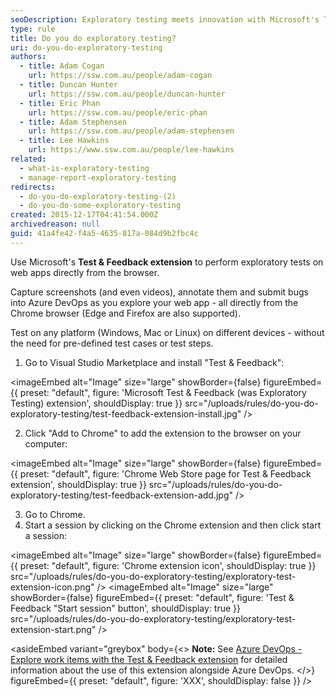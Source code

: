 ```yaml
---
seoDescription: Exploratory testing meets innovation with Microsoft's Test & Feedback extension, revolutionizing web app exploration and bug submission from Chrome browser.
type: rule
title: Do you do exploratory testing?
uri: do-you-do-exploratory-testing
authors:
  - title: Adam Cogan
    url: https://ssw.com.au/people/adam-cogan
  - title: Duncan Hunter
    url: https://ssw.com.au/people/duncan-hunter
  - title: Eric Phan
    url: https://ssw.com.au/people/eric-phan
  - title: Adam Stephensen
    url: https://ssw.com.au/people/adam-stephensen
  - title: Lee Hawkins
    url: https://www.ssw.com.au/people/lee-hawkins
related:
  - what-is-exploratory-testing
  - manage-report-exploratory-testing
redirects:
  - do-you-do-exploratory-testing-(2)
  - do-you-do-some-exploratory-testing
created: 2015-12-17T04:41:54.000Z
archivedreason: null
guid: 41a4fe42-f4a5-4635-817a-084d9b2fbc4c
---
```


Use Microsoft's **Test & Feedback extension** to perform exploratory tests on web apps directly from the browser.

Capture screenshots (and even videos), annotate them and submit bugs into Azure DevOps as you explore your web app - all directly from the Chrome browser (Edge and Firefox are also supported).

Test on any platform (Windows, Mac or Linux) on different devices - without the need for pre-defined test cases or test steps.
<youtubeEmbed url="https://www.youtube.com/embed/J_fmWxl1zUQ?rel=0" description="Video: Ravi walks Adam through the exploratory testing extension - You can also [watch on SSW TV](http://tv.ssw.com/6664/exploratory-testing-extension-for-visual-studio-adam-cogans-interview-with-ravi-shanker)" />

<youtubeEmbed url="https://www.youtube.com/embed/G5tTF0sjyTg?rel=0" description="Video: Ravi Shanker and Adam Cogan talk about the test improvements in Azure DevOps and the Chrome Test & Feedback extension - You can also [watch on SSW TV](https://tv.ssw.com/6873/vs-test-feedback-chrome-extension-with-product-owner-ravi-shanker-microsoft-seattle-2017)" />

1. Go to Visual Studio Marketplace and install "Test & Feedback":

   
<imageEmbed
  alt="Image"
  size="large"
  showBorder={false}
  figureEmbed={{
    preset: "default",
    figure: 'Microsoft Test & Feedback (was Exploratory Testing) extension',
    shouldDisplay: true
  }}
  src="/uploads/rules/do-you-do-exploratory-testing/test-feedback-extension-install.jpg"
/>

2. Click "Add to Chrome" to add the extension to the browser on your computer:

   
<imageEmbed
  alt="Image"
  size="large"
  showBorder={false}
  figureEmbed={{
    preset: "default",
    figure: 'Chrome Web Store page for Test & Feedback extension',
    shouldDisplay: true
  }}
  src="/uploads/rules/do-you-do-exploratory-testing/test-feedback-extension-add.jpg"
/>

3. Go to Chrome.
4. Start a session by clicking on the Chrome extension and then click start a session:
   
<imageEmbed
  alt="Image"
  size="large"
  showBorder={false}
  figureEmbed={{
    preset: "default",
    figure: 'Chrome extension icon',
    shouldDisplay: true
  }}
  src="/uploads/rules/do-you-do-exploratory-testing/exploratory-test-extension-icon.png"
/> 
<imageEmbed
  alt="Image"
  size="large"
  showBorder={false}
  figureEmbed={{
    preset: "default",
    figure: 'Test & Feedback "Start session" button',
    shouldDisplay: true
  }}
  src="/uploads/rules/do-you-do-exploratory-testing/exploratory-test-extension-start.png"
/>

<asideEmbed
  variant="greybox"
  body={<>
    **Note:** See [Azure DevOps - Explore work items with the Test & Feedback extension](https://docs.microsoft.com/en-us/azure/devops/test/explore-workitems-exploratory-testing) for detailed information about the use of this extension alongside Azure DevOps.
  </>}
  figureEmbed={{
    preset: "default",
    figure: 'XXX',
    shouldDisplay: false
  }}
/>
